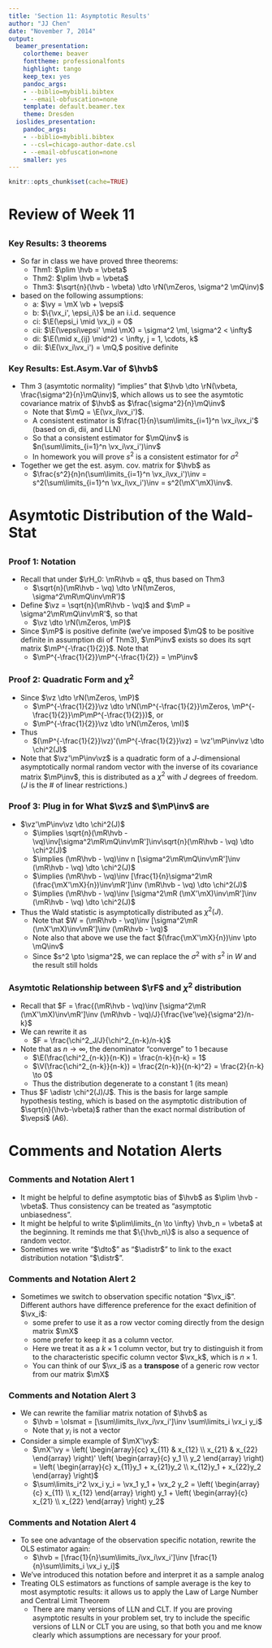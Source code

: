 ```yaml
---
title: 'Section 11: Asymptotic Results'
author: "JJ Chen"
date: "November 7, 2014"
output:
  beamer_presentation:
    colortheme: beaver
    fonttheme: professionalfonts
    highlight: tango
    keep_tex: yes
    pandoc_args:
    - --biblio=mybibli.bibtex
    - --email-obfuscation=none
    template: default.beamer.tex
    theme: Dresden
  ioslides_presentation:
    pandoc_args:
    - --biblio=mybibli.bibtex
    - --csl=chicago-author-date.csl
    - --email-obfuscation=none
    smaller: yes
---
```


```r
knitr::opts_chunk$set(cache=TRUE)
```

# Review of Week 11
## 
### Key Results: 3 theorems

- So far in class we have proved three theorems:
    - Thm1: $\plim \hvb = \vbeta$
    - Thm2: $\plim \hvb = \vbeta$
    - Thm3: $\sqrt{n}(\hvb - \vbeta) \dto \rN(\mZeros, \sigma^2 \mQ\inv)$
- based on the following assumptions:
    - a: $\vy = \mX \vb + \vepsi$
    - b: $\{\vx_i', \epsi_i\}$ be an i.i.d. sequence
    - ci: $\E(\epsi_i \mid \vx_i) = 0$
    - cii: $\E(\vepsi\vepsi' \mid \mX) = \sigma^2 \mI, \sigma^2 < \infty$
    - di: $\E(\mid x_{ij} \mid^2) < \infty, j = 1, \cdots, k$
    - dii: $\E(\vx_i\vx_i') = \mQ,$ positive definite
    
### Key Results: Est.Asym.Var of $\hvb$

- Thm 3 (asymtotic normality) "implies" that $\hvb \dto \rN(\vbeta, \frac{\sigma^2}{n}\mQ\inv)$, which allows us to see the asymtotic covariance matrix of $\hvb$ as $\frac{\sigma^2}{n}\mQ\inv$
    - Note that $\mQ = \E(\vx_i\vx_i')$. 
    - A consistent estimator is $\frac{1}{n}\sum\limits_{i=1}^n \vx_i\vx_i'$ (based on di, dii, and LLN)
    - So that a consistent estimator for $\mQ\inv$ is $n(\sum\limits_{i=1}^n \vx_i\vx_i')\inv$
    - In homework you will prove $s^2$ is a consistent estimator for $\sigma^2$
- Together we get the est. asym. cov. matrix for $\hvb$ as
    - $\frac{s^2}{n}n(\sum\limits_{i=1}^n \vx_i\vx_i')\inv = s^2(\sum\limits_{i=1}^n \vx_i\vx_i')\inv = s^2(\mX'\mX)\inv$.
    
# Asymtotic Distribution of the Wald-Stat
##
### Proof 1: Notation

- Recall that under $\rH_0: \mR\hvb = q$, thus based on Thm3
    - $\sqrt{n}(\mR\hvb - \vq) \dto \rN(\mZeros, \sigma^2\mR\mQ\inv\mR')$
- Define $\vz = \sqrt{n}(\mR\hvb - \vq)$ and $\mP = \sigma^2\mR\mQ\inv\mR'$, so that
    - $\vz \dto \rN(\mZeros, \mP)$
- Since $\mP$ is positive definite (we've imposed $\mQ$ to be positive definite in assumption dii of Thm3), $\mP\inv$ exists so does its sqrt matrix $\mP^{-\frac{1}{2}}$. Note that
    - $\mP^{-\frac{1}{2}}\mP^{-\frac{1}{2}} = \mP\inv$
    
### Proof 2: Quadratic Form and $\chi^2$

- Since $\vz \dto \rN(\mZeros, \mP)$
    - $\mP^{-\frac{1}{2}}\vz \dto \rN(\mP^{-\frac{1}{2}}\mZeros, \mP^{-\frac{1}{2}}\mP\mP^{-\frac{1}{2}})$, or
    - $\mP^{-\frac{1}{2}}\vz \dto \rN(\mZeros, \mI)$
- Thus
    - $(\mP^{-\frac{1}{2}}\vz)'(\mP^{-\frac{1}{2}}\vz) = \vz'\mP\inv\vz \dto \chi^2(J)$
- Note that $\vz'\mP\inv\vz$ is a quadratic form of a $J$-dimensional asymptotically normal random vector with the inverse of its covariance matrix $\mP\inv$, this is distributed as a $\chi^2$ with $J$ degrees of freedom. ($J$ is the \# of linear restrictions.)

### Proof 3: Plug in for What $\vz$ and $\mP\inv$ are

- $\vz'\mP\inv\vz \dto \chi^2(J)$
    - $\implies \sqrt{n}(\mR\hvb - \vq)\inv[\sigma^2\mR\mQ\inv\mR']\inv\sqrt{n}(\mR\hvb - \vq) \dto \chi^2(J)$
    - $\implies (\mR\hvb - \vq)\inv n [\sigma^2\mR\mQ\inv\mR']\inv (\mR\hvb - \vq) \dto \chi^2(J)$
    - $\implies (\mR\hvb - \vq)\inv  [\frac{1}{n}\sigma^2\mR (\frac{\mX'\mX}{n})\inv\mR']\inv (\mR\hvb - \vq) \dto \chi^2(J)$
    - $\implies (\mR\hvb - \vq)\inv  [\sigma^2\mR (\mX'\mX)\inv\mR']\inv (\mR\hvb - \vq) \dto \chi^2(J)$
- Thus the Wald statistic is asymptotically distributed as $\chi^2(J)$.
    - Note that $W =  (\mR\hvb - \vq)\inv  [\sigma^2\mR (\mX'\mX)\inv\mR']\inv (\mR\hvb - \vq)$
    - Note also that above we use the fact $(\frac{\mX'\mX}{n})\inv \pto \mQ\inv$
    - Since $s^2 \pto \sigma^2$, we can replace the $\sigma^2$ with $s^2$ in $W$ and the result still holds
    
### Asymtotic Relationship between $\rF$ and $\chi^2$ distribution

- Recall that $F = \frac{(\mR\hvb - \vq)\inv  [\sigma^2\mR (\mX'\mX)\inv\mR']\inv (\mR\hvb - \vq)/J}{\frac{\ve'\ve}{\sigma^2}/n-k}$
- We can rewrite it as 
    - $F = \frac{\chi^2_J/J}{\chi^2_{n-k}/n-k}$
- Note that as $n \to \infty$, the denominator "converge" to 1 because
    - $\E(\frac{\chi^2_{n-k}}{n-K}) = \frac{n-k}{n-k} = 1$
    - $\V(\frac{\chi^2_{n-k}}{n-k}) = \frac{2(n-k)}{(n-k)^2} = \frac{2}{n-k} \to 0$
    - Thus the distribution degenerate to a constant 1 (its mean)
- Thus $F \adistr \chi^2(J)/J$. This is the basis for large sample hypothesis testing, which is based on the asymptotic distribution of $\sqrt{n}(\hvb-\vbeta)$ rather than the exact normal distribution of $\vepsi$ (A6).


# Comments and Notation Alerts
##
### Comments and Notation Alert 1

- It might be helpful to define asymptotic bias of $\hvb$ as $\plim \hvb - \vbeta$. Thus consistency can be treated as "asymptotic unbiasedness".
- It might be helpful to write $\plim\limits_{n \to \infty} \hvb_n = \vbeta$ at the beginning. It reminds me that $\{\hvb_n\}$ is also a sequence of random vector.
- Sometimes we write "$\dto$" as "$\adistr$" to link to the exact distribution notation "$\distr$".

    
### Comments and Notation Alert 2

- Sometimes we switch to observation specific notation "$\vx_i$". Different authors have difference preference for the exact definition of $\vx_i$: 
    - some prefer to use it as a row vector coming directly from the design matrix $\mX$
    - some prefer to keep it as a column vector. 
    - Here we treat it as a $k \times 1$ column vector, but try to distinguish it from to the characteristic specific column vector $\vx_k$, which is $n \times 1$. 
    - You can think of our $\vx_i$ as a __transpose__ of a generic row vector from our matrix $\mX$

### Comments and Notation Alert 3

- We can rewrite the familiar matrix notation of $\hvb$ as
    - $\hvb = \olsmat = [\sum\limits_i\vx_i\vx_i']\inv \sum\limits_i \vx_i y_i$
    - Note that $y_i$ is not a vector
- Consider a simple example of $\mX'\vy$:
    - $\mX'\vy = 
\left(
\begin{array}{cc}
x_{11} & x_{12} \\
x_{21} & x_{22}
\end{array}
\right)'
\left(
\begin{array}{c}
y_1 \\
y_2
\end{array}
\right) =
\left(
\begin{array}{c}
x_{11}y_1 + x_{21}y_2 \\
x_{12}y_1 + x_{22}y_2
\end{array}
\right)$
    - $\sum\limits_i^2 \vx_i y_i = \vx_1 y_1 + \vx_2 y_2 = 
       \left(
       \begin{array}{c}
       x_{11} \\
       x_{12}
       \end{array}
       \right) y_1 +
       \left(
       \begin{array}{c}
       x_{21} \\
       x_{22}
       \end{array}
       \right) y_2$
       
### Comments and Notation Alert 4

- To see one advantage of the observation specific notation, rewrite the OLS estimator again:
    - $\hvb = [\frac{1}{n}\sum\limits_i\vx_i\vx_i']\inv [\frac{1}{n}\sum\limits_i \vx_i y_i]$
- We've introduced this notation before and interpret it as a sample analog
- Treating OLS estimators as functions of sample average is the key to most asymptotic results: it allows us to apply the Law of Large Number and Central Limit Theorem
    - There are many versions of LLN and CLT. If you are proving asymptotic results in your problem set, try to include the specific versions of LLN or CLT you are using, so that both you and me know clearly which assumptions are necessary for your proof.